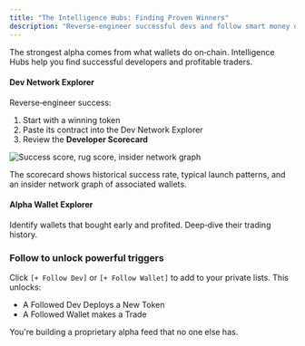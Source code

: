 ```yaml
---
title: "The Intelligence Hubs: Finding Proven Winners"
description: "Reverse‑engineer successful devs and follow smart money on‑chain."
---
```


The strongest alpha comes from what wallets do on‑chain. Intelligence Hubs help you find successful developers and profitable traders.

#### Dev Network Explorer

Reverse‑engineer success:

1. Start with a winning token
2. Paste its contract into the Dev Network Explorer
3. Review the **Developer Scorecard**

<Frame caption="Developer Scorecard">
  <img src="/images/hero-dark.png" alt="Success score, rug score, insider network graph" />
</Frame>

The scorecard shows historical success rate, typical launch patterns, and an insider network graph of associated wallets.

#### Alpha Wallet Explorer

Identify wallets that bought early and profited. Deep‑dive their trading history.

### Follow to unlock powerful triggers

Click `[+ Follow Dev]` or `[+ Follow Wallet]` to add to your private lists. This unlocks:

- A Followed Dev Deploys a New Token
- A Followed Wallet makes a Trade

You're building a proprietary alpha feed that no one else has.


